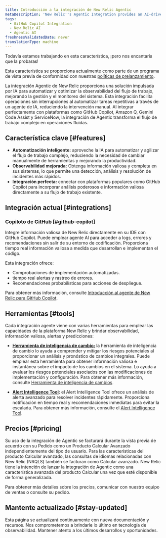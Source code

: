 ```yaml
---
title: Introducción a la integración de New Relic Agentic
metaDescription: 'New Relic''s Agentic Integration provides an AI-driven solution to automate and optimize observability workflows, enhancing system management and monitoring'
tags:
  - GitHub Copilot Integration
  - New Relic AI
  - Agentic AI
freshnessValidatedDate: never
translationType: machine
---
```


<Callout title="avance">
  Todavía estamos trabajando en esta característica, ¡pero nos encantaría que la probaras!

  Esta característica se proporciona actualmente como parte de un programa de vista previa de conformidad con nuestras [políticas de prelanzamiento](/docs/licenses/license-information/referenced-policies/new-relic-pre-release-policy).
</Callout>

La integración Agentic de New Relic proporciona una solución impulsada por IA para automatizar y optimizar la observabilidad del flujo de trabajo, mejorando la gestión y el monitoreo del sistema. Esta integración facilita operaciones sin interrupciones al automatizar tareas repetitivas a través de un agente de IA, reduciendo la intervención manual. Al integrar perfectamente con plataformas como GitHub Copilot, Amazon Q, Gemini Code Assist y ServiceNow, la integración de Agentic transforma el flujo de trabajo complejo en operaciones fluidas.

## Característica clave [#features]

* **Automatización inteligente:** aproveche la IA para automatizar y agilizar el flujo de trabajo complejo, reduciendo la necesidad de cambiar manualmente de herramientas y mejorando la productividad.
* **Observabilidad mejorada:** Obtenga información valiosa y completa en sus sistemas, lo que permite una detección, análisis y resolución de incidentes más rápidos.
* **Integración perfecta:** conectar con plataformas populares como GitHub Copilot para incorporar análisis poderosos e información valiosa directamente a su flujo de trabajo existente.

## Integración actual [#integrations]

### Copiloto de GitHub [#github-copilot]

Integre información valiosa de New Relic directamente en su IDE con GitHub Copilot. Puede emplear agente AI para acceder a logs, errores y recomendaciones sin salir de su entorno de codificación. Proporciona tiempo real información valiosa a medida que desarrollan e implementan el código.

Esta integración ofrece:

* Comprobaciones de implementación automatizadas.
* tiempo real alertas y rastreo de errores.
* Recomendaciones probabilísticas para acciones de despliegue.

Para obtener más información, consulte [Introducción al agente de New Relic para GitHub Copilot](/docs/agentic-ai/github-copilot-integration).

## Herramientas [#tools]

Cada integración agente viene con varias herramientas para emplear las capacidades de la plataforma New Relic y brindar observabilidad, información valiosa, alertas y predicciones:

* **[Herramienta de inteligencia de cambio:](/docs/agentic-ai/change-intelligence-tool)** la herramienta de inteligencia de cambio lo ayuda a comprender y mitigar los riesgos potenciales al proporcionar un análisis y pronóstico de cambios integrales. Puede emplear esta herramienta para obtener información valiosa e instantánea sobre el impacto de los cambios en el sistema. Lo ayuda a evaluar los riesgos potenciales asociados con las modificaciones de implementación y configuración. Para obtener más información, consulte [Herramienta de inteligencia de cambios](/docs/agentic-ai/change-intelligence-tool).

* **[Alert Intelligence Tool](/docs/agentic-ai/alert-intelligence-tool):** el Alert Intelligence Tool ofrece un análisis de alerta avanzado para resolver incidentes rápidamente. Proporciona notificación en tiempo real y recomendaciones inmediatas para evitar la escalada. Para obtener más información, consulte el [Alert Intelligence Tool](/docs/agentic-ai/alert-intelligence-tool).

## Precios [#pricing]

Su uso de la integración de Agentic se facturará durante la vista previa de acuerdo con su Pedido como un Producto Calcular Avanzado independientemente del tipo de usuario. Para las características del producto Calcular avanzado, las consultas de idiomas relacionadas con New Relic (NRQLS) también se facturan como Calcular avanzado. New Relic tiene la intención de lanzar la integración de Agentic como una característica avanzada del producto Calcular una vez que esté disponible de forma generalizada.

Para obtener más detalles sobre los precios, comunicar con nuestro equipo de ventas o consulte su pedido.

## Mantente actualizado [#stay-updated]

Esta página se actualizará continuamente con nueva documentación y recursos. Nos comprometemos a brindarle lo último en tecnología de observabilidad. Mantener atento a los últimos desarrollos y oportunidades.